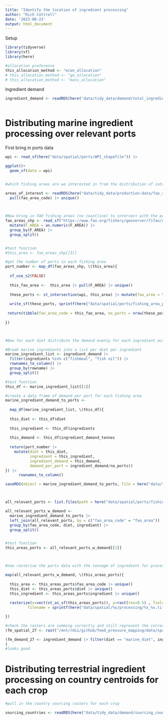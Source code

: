 ```yaml
---
title: "Identify the location of ingredient processing"
author: "Rich Cottrell"
date: '2023-08-23'
output: html_document
---
```


Setup
```r

library(tidyverse)
library(sf)
library(here)

#allocation preference
this_allocation_method <- "econ_allocation"
# this_allocation_method <- "ge_allocation"
# this_allocation_method <- "mass_allocation"

```

Ingredient demand

```r

ingredient_demand <- readRDS(here("data/tidy_data/demand/total_ingredient_demand_by_diet.rds"))



```



# Distributing marine ingredient processing over relevant ports


First bring in ports data
```r

wpi <- read_sf(here("data/spatial/ports/WPI_shapefile")) |> 

ggplot()+
  geom_sf(data = wpi)


#which fishing areas are we interested in from the distribution of catch in Step 3

areas_of_interest <- readRDS(here("data/tidy_data/production-data/fao_regions_fish_production_potential.rds")) |> 
  pull(fao_area_code) |> unique()
  


#Now bring in FAO fishing areas (no coastline) to intersect with the ports for each FAO fishing area of interest
fao_areas_shp <- read_sf("https://www.fao.org/fishery/geoserver/fifao/ows?service=WFS&request=GetFeature&version=1.0.0&typeName=fifao:FAO_AREAS_CWP_NOCOASTLINE&outputFormat=json") |> filter(F_LEVEL == "MAJOR" & F_CODE %in% areas_of_interest) |> 
  mutate(F_AREA = as.numeric(F_AREA)) |> 
  group_by(F_AREA) |> 
  group_split()


#test function
#this_area <- fao_areas_shp[[3]]

#get the number of ports in each fishing area
port_number <- map_df(fao_areas_shp, \(this_area){
  
  sf_use_s2(FALSE)
  
  this_fao_area <-  this_area |> pull(F_AREA) |> unique()
  
  these_ports <- st_intersection(wpi, this_area) |> mutate(fao_area = this_fao_area)
  
  write_sf(these_ports, sprintf(here("data/spatial/ports/fishing_area_ports/ports_fao_%s.shp"), this_fao_area))
  
 return(tibble(fao_area_code = this_fao_area, no_ports = nrow(these_ports)))
  
})



#Now for each diet distribute the demand evenly for each ingredient across all ports

#Break marine ingredients into a list per diet per ingredient
marine_ingredient_list <- ingredient_demand |> 
  filter(ingredients %in% c("fishmeal", "fish oil")) |> 
  rownames_to_column() |> 
  group_by(rowname) |> 
  group_split()

#test function
this_df <- marine_ingredient_list[[1]]

#create a data frame of demand per port for each fishing area
marine_ingredient_demand_to_ports <- 
  
  map_df(marine_ingredient_list, \(this_df){
  
  this_diet <- this_df$diet
  
  this_ingredient <- this_df$ingredients
  
  this_demand <- this_df$ingredient_demand_tonnes
  
  return(port_number |> 
    mutate(diet = this_diet,
           ingredient = this_ingredient,
           ingredient_demand = this_demand,
           demand_per_port = ingredient_demand/no_ports))
}) |> 
      rownames_to_column()

saveRDS(object = marine_ingredient_demand_to_ports, file = here("data/tidy_data/demand/marine_ingredient_demand_to ports.rds"))



all_relevant_ports <- list.files(path = here("data/spatial/ports/fishing_area_ports"), pattern = ".shp", full.names = TRUE) |> map_df(read_sf)

all_relevant_ports_w_demand <- 
  marine_ingredient_demand_to_ports |> 
  left_join(all_relevant_ports, by = c("fao_area_code" = "fao_area")) |> 
  group_by(fao_area_code, diet, ingredient) |> 
  group_split()


#test function
this_areas_ports <- all_relevant_ports_w_demand[[3]]



#now rasterise the ports data with the tonnage of ingredient for processing

map(all_relevant_ports_w_demand, \(this_areas_ports){
  
  this_area <- this_areas_ports$fao_area_code |> unique()
  this_diet <- this_areas_ports$diet |> unique()
  this_ingredient <- this_areas_ports$ingredient |> unique()
  
  rasterize(x=vect(st_as_sf(this_areas_ports)), y=rast(res=0.5) , field = this_areas_ports$demand_per_port, sum, 
          filename = sprintf(here("data/spatial/%s/processing/%s_%s.tif"), this_diet, this_ingredient, this_area), overwrite=TRUE)

})

#check the rasters are summing correctly and still represent the correct biomass
(fm_spatial_27 <- rast("/mnt/rdsi/github/feed_pressure_mapping/data/spatial/marine_diet/processing/fishmeal_27.tif") |> values() |> sum(na.rm=TRUE))

(fm_demand_27 <- ingredient_demand |> filter(diet == "marine_diet", ingredients == "fishmeal") |> pull(ingredient_demand_tonnes)
) 
#looks good

```


# Distributing terrestrial ingredient processing on country centroids for each crop


```r

#pull in the country sourcing rasters for each crop

sourcing_countries <- readRDS(here("data/tidy_data/demand/sourcing_countries_crops.rds"))





```

